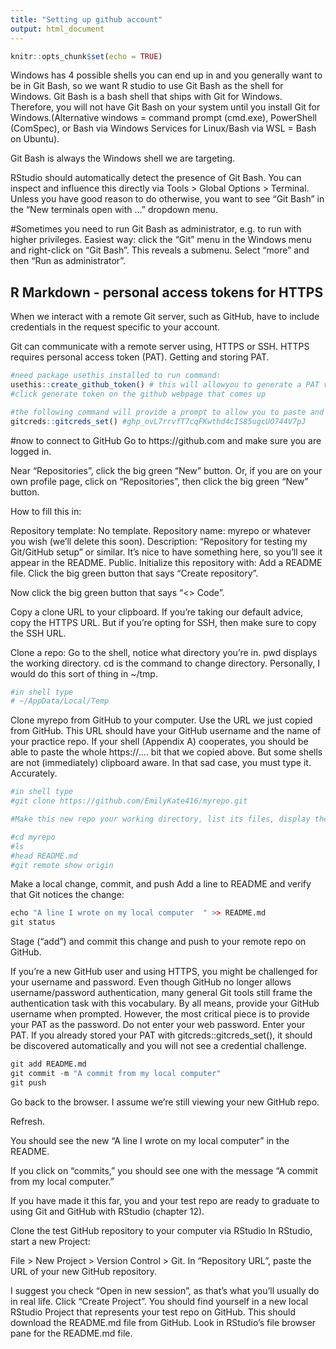 ```yaml
---
title: "Setting up github account"
output: html_document
---
```


```r
knitr::opts_chunk$set(echo = TRUE)

```
Windows has 4 possible shells you can end up in and you generally want to be in Git Bash, so we want R studio to use Git Bash as the shell for Windows. Git Bash is a bash shell that ships with Git for Windows. Therefore, you will not have Git Bash on your system until you install Git for Windows.(Alternative windows = command prompt (cmd.exe), PowerShell (ComSpec), or Bash via Windows Services for Linux/Bash via WSL = Bash on Ubuntu).

Git Bash is always the Windows shell we are targeting.

RStudio should automatically detect the presence of Git Bash. You can inspect and influence this directly via Tools > Global Options > Terminal. Unless you have good reason to do otherwise, you want to see “Git Bash” in the “New terminals open with …” dropdown menu.


#Sometimes you need to run Git Bash as administrator, e.g. to run with higher privileges. Easiest way: click the “Git” menu in the Windows menu and right-click on “Git Bash”. This reveals a submenu. Select “more” and then “Run as administrator”.

## R Markdown - personal access tokens for HTTPS
When we interact with a remote Git server, such as GitHub, have to include credentials in the request specific to your account.

Git can communicate with a remote server using, HTTPS or SSH. HTTPS requires personal access token (PAT).
Getting and storing PAT.

```r
#need package usethis installed to run command:
usethis::create_github_token() # this will allowyou to generate a PAT via github
#click generate token on the github webpage that comes up
```


```r
#the following command will provide a prompt to allow you to paste and store the PAT credentials generated for you
gitcreds::gitcreds_set() #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
```
#now to connect to GitHub
Go to https://github.com and make sure you are logged in.

Near “Repositories”, click the big green “New” button. Or, if you are on your own profile page, click on “Repositories”, then click the big green “New” button.

How to fill this in:

Repository template: No template.
Repository name: myrepo or whatever you wish (we’ll delete this soon).
Description: “Repository for testing my Git/GitHub setup” or similar. It’s nice to have something here, so you’ll see it appear in the README.
Public.
Initialize this repository with: Add a README file.
Click the big green button that says “Create repository”.

Now click the big green button that says “<> Code”.

Copy a clone URL to your clipboard. If you’re taking our default advice, copy the HTTPS URL. But if you’re opting for SSH, then make sure to copy the SSH URL.

Clone a repo:
Go to the shell, notice what directory you’re in. pwd displays the working directory. cd is the command to change directory. Personally, I would do this sort of thing in ~/tmp.

```r
#in shell type
# ~/AppData/Local/Temp
```
 
Clone myrepo from GitHub to your computer. Use the URL we just copied from GitHub. This URL should have your GitHub username and the name of your practice repo. If your shell (Appendix A) cooperates, you should be able to paste the whole https://.... bit that we copied above. But some shells are not (immediately) clipboard aware. In that sad case, you must type it. Accurately.

```r
#in shell type 
#git clone https://github.com/EmilyKate416/myrepo.git
```

```r
#Make this new repo your working directory, list its files, display the README, and get some information on its connection to GitHub:

#cd myrepo
#ls
#head README.md
#git remote show origin
```

Make a local change, commit, and push
Add a line to README and verify that Git notices the change:
```r

echo "A line I wrote on my local computer  " >> README.md
git status
```
Stage (“add”) and commit this change and push to your remote repo on GitHub.

If you’re a new GitHub user and using HTTPS, you might be challenged for your username and password. Even though GitHub no longer allows username/password authentication, many general Git tools still frame the authentication task with this vocabulary. By all means, provide your GitHub username when prompted. However, the most critical piece is to provide your PAT as the password. Do not enter your web password. Enter your PAT. If you already stored your PAT with gitcreds::gitcreds_set(), it should be discovered automatically and you will not see a credential challenge.

```r
git add README.md
git commit -m "A commit from my local computer"
git push
```

Go back to the browser. I assume we’re still viewing your new GitHub repo.

Refresh.

You should see the new “A line I wrote on my local computer” in the README.

If you click on “commits,” you should see one with the message “A commit from my local computer.”

If you have made it this far, you and your test repo are ready to graduate to using Git and GitHub with RStudio (chapter 12).

Clone the test GitHub repository to your computer via RStudio
In RStudio, start a new Project:

File > New Project > Version Control > Git. In “Repository URL”, paste the URL of your new GitHub repository. 

I suggest you check “Open in new session”, as that’s what you’ll usually do in real life.
Click “Create Project”.
You should find yourself in a new local RStudio Project that represents your test repo on GitHub. This should download the README.md file from GitHub. Look in RStudio’s file browser pane for the README.md file.